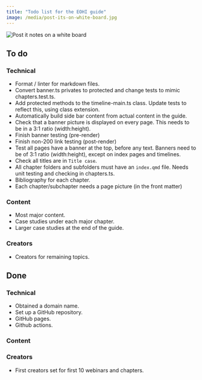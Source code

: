 ```yaml
---
title: "Todo list for the EOHI guide"
image: /media/post-its-on-white-board.jpg
---
```


![](/media/post-its-on-white-board.jpg){alt="Post it notes on a white board" crop="3:1 50%"}

## To do

### Technical

* Format / linter for markdown files.
* Convert banner.ts privates to protected and change tests to mimic chapters.test.ts.
* Add protected methods to the timeline-main.ts class. Update tests to reflect this, using class extension.
* Automatically build side bar content from actual content in the guide.
* Check that a banner picture is displayed on every page. This needs to be in a 3:1 ratio (width:height).
* Finish banner testing (pre-render)
* Finish non-200 link testing (post-render)
* Test all pages have a banner at the top, before any text. Banners need to be of 3:1 ratio (width:height), except on index pages and timelines.
* Check all titles are in `Title case`.
* All chapter folders and subfolders must have an `index.qmd` file. Needs unit testing and checking in chapters.ts.
* Bibliography for each chapter.
* Each chapter/subchapter needs a page picture (in the front matter)


### Content

* Most major content.
* Case studies under each major chapter.
* Larger case studies at the end of the guide.

### Creators

* Creators for remaining topics.

## Done

### Technical

* Obtained a domain name.
* Set up a GitHub repository.
* GitHub pages.
* Github actions.

### Content

### Creators

* First creators set for first 10 webinars and chapters.
